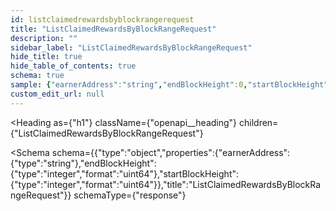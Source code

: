 ```yaml
---
id: listclaimedrewardsbyblockrangerequest
title: "ListClaimedRewardsByBlockRangeRequest"
description: ""
sidebar_label: "ListClaimedRewardsByBlockRangeRequest"
hide_title: true
hide_table_of_contents: true
schema: true
sample: {"earnerAddress":"string","endBlockHeight":0,"startBlockHeight":0}
custom_edit_url: null
---
```



<Heading
  as={"h1"}
  className={"openapi__heading"}
  children={"ListClaimedRewardsByBlockRangeRequest"}
>
</Heading>





<Schema
  schema={{"type":"object","properties":{"earnerAddress":{"type":"string"},"endBlockHeight":{"type":"integer","format":"uint64"},"startBlockHeight":{"type":"integer","format":"uint64"}},"title":"ListClaimedRewardsByBlockRangeRequest"}}
  schemaType={"response"}
>
  
</Schema>
            